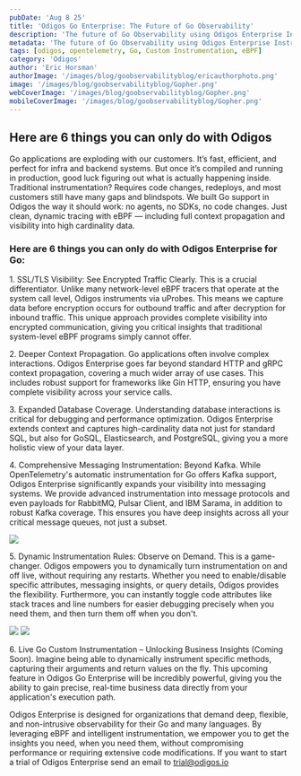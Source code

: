 ```yaml
--- 
pubDate: 'Aug 8 25' 
title: 'Odigos Go Enterprise: The Future of Go Observability' 
description: 'The future of Go Observability using Odigos Enterprise Instrumentation' 
metadata: 'The future of Go Observability using Odigos Enterprise Instrumentation' 
tags: [odigos, opentelemetry, Go, Custom Instrumentation, eBPF] 
category: 'Odigos' 
author: 'Eric Horsman' 
authorImage: '/images/blog/goobservabilityblog/ericauthorphoto.png'
image: '/images/blog/goobservabilityblog/Gopher.png'
webCoverImage: '/images/blog/goobservabilityblog/Gopher.png'
mobileCoverImage: '/images/blog/goobservabilityblog/Gopher.png'
---
```


## Here are 6 things you can only do with Odigos

Go applications are exploding with our customers. It’s fast, efficient, and perfect for infra and backend systems. But once it’s compiled and running in production, good luck figuring out what is actually happening inside. Traditional instrumentation? Requires code changes, redeploys, and most customers still have many gaps and blindspots. We built Go support in Odigos the way it should work: no agents, no SDKs, no code changes. Just clean, dynamic tracing with eBPF — including full context propagation and visibility into high cardinality data.

### Here are 6 things you can only do with Odigos Enterprise for Go:

<span className="font-bold">1.  SSL/TLS Visibility: See Encrypted Traffic Clearly.</span> This is a crucial differentiator. Unlike many network-level eBPF tracers that operate at the system call level, Odigos instruments via uProbes. This means we capture data before encryption occurs for outbound traffic and after decryption for inbound traffic. This unique approach provides complete visibility into encrypted communication, giving you critical insights that traditional system-level eBPF programs simply cannot offer.

<span className="font-bold">2.  Deeper Context Propagation.</span> Go applications often involve complex interactions. Odigos Enterprise goes far beyond standard HTTP and gRPC context propagation, covering a much wider array of use cases. This includes robust support for frameworks like Gin HTTP, ensuring you have complete visibility across your service calls.

<span className="font-bold">3.  Expanded Database Coverage.</span> Understanding database interactions is critical for debugging and performance optimization. Odigos Enterprise extends context and captures high-cardinality data not just for standard SQL, but also for GoSQL, Elasticsearch, and PostgreSQL, giving you a more holistic view of your data layer.

<span className="font-bold">4.  Comprehensive Messaging Instrumentation: Beyond Kafka.</span> While OpenTelemetry's automatic instrumentation for Go offers Kafka support, Odigos Enterprise significantly expands your visibility into messaging systems. We provide advanced instrumentation into message protocols and even payloads for RabbitMQ, Pulsar Client, and IBM Sarama, in addition to robust Kafka coverage. This ensures you have deep insights across all your critical message queues, not just a subset.

  ![][image1]

<span className="font-bold">5.  Dynamic Instrumentation Rules: Observe on Demand.</span> This is a game-changer. Odigos empowers you to dynamically turn instrumentation on and off live, without requiring any restarts. Whether you need to enable/disable specific attributes, messaging insights, or query details, Odigos provides the flexibility. Furthermore, you can instantly toggle code attributes like stack traces and line numbers for easier debugging precisely when you need them, and then turn them off when you don't.

  ![][image2]
  ![][image3]

<span className="font-bold">6.  Live Go Custom Instrumentation – Unlocking Business Insights (Coming Soon).</span> Imagine being able to dynamically instrument specific methods, capturing their arguments and return values on the fly. This upcoming feature in Odigos Go Enterprise will be incredibly powerful, giving you the ability to gain precise, real-time business data directly from your application's execution path.

Odigos Enterprise is designed for organizations that demand deep, flexible, and non-intrusive observability for their Go and many languages. By leveraging eBPF and intelligent instrumentation, we empower you to get the insights you need, when you need them, without compromising performance or requiring extensive code modifications. If you want to start a trial of Odigos Enterprise send an email to trial@odigos.io

[image1]: /images/blog/goobservabilityblog/AnalyticsSpan.png  
[image2]: /images/blog/goobservabilityblog/payloadcollection.png
[image3]: /images/blog/goobservabilityblog/CodeAttributes.png
